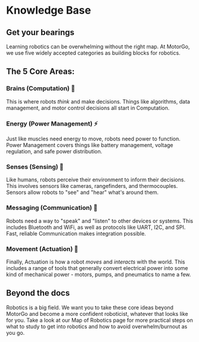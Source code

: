 # Knowledge Base 

## Get your bearings 

Learning robotics can be overwhelming without the right map. At MotorGo, we use five widely accepted categories as building blocks for robotics.


## The 5 Core Areas:

### Brains (Computation) :brain:

This is where robots *think* and make decisions. Things like algorithms, data management, and motor control decisions all start in Computation. 

### Energy (Power Management) :zap:

Just like muscles need energy to move, robots need power to function. Power Management covers things like battery management, voltage regulation, and safe power distribution. 

### Senses (Sensing) :eyes:

Like humans, robots perceive their environment to inform their decisions. This involves sensors like cameras, rangefinders, and thermocouples. Sensors allow robots to "see" and "hear" what's around them. 

### Messaging (Communication) :satellite:

Robots need a way to "speak" and "listen" to other devices or systems. This includes Bluetooth and WiFi, as well as protocols like UART, I2C, and SPI. Fast, reliable Communication makes integration possible.  

### Movement (Actuation) :muscle:

Finally, Actuation is how a robot *moves* and *interacts* with the world. This includes a range of tools that generally convert electrical power into some kind of mechanical power - motors, pumps, and pneumatics to name a few. 


## Beyond the docs 

Robotics is a big field. We want you to take these core ideas beyond MotorGo and become a more confident roboticist, whatever that looks like for you. Take a look at our Map of Robotics page for more practical steps on what to study to get into robotics and how to avoid overwhelm/burnout as you go. 


